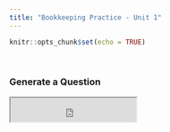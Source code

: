 ```yaml
---
title: "Bookkeeping Practice - Unit 1"
---
```


```r
knitr::opts_chunk$set(echo = TRUE)
```

&nbsp;

### Generate a Question

<iframe src ="https://mystruth.shinyapps.io/Unit1/" height=43px width=225px />

```r
knitr::include_app("https://mystruth.shinyapps.io/Unit1/",
                   height = "42px")
```

The file will automatically download when complete.\
Please be patient when generating! - It can take up to 30 seconds per download



&nbsp;

### Pre-Generated Questions
<<<<<<< HEAD
=======

Clicking the below links rewrites the current page so I recommend opening the links in a new tab

[Question 1](RevisionQuestion (1).pdf)
>>>>>>> 504afff715140bb31bfd5b16d83a68f388869659

Clicking the below links rewrites the current page so I recommend opening the links in a new tab

[Question 1](Unit1Pregens/RevisionQuestion (1).pdf)

[Question 2](Unit1Pregens/RevisionQuestion (2).pdf)

[Question 3](Unit1Pregens/RevisionQuestion (3).pdf)

[Question 4](Unit1Pregens/RevisionQuestion (4).pdf)

[Question 5](Unit1Pregens/RevisionQuestion (5).pdf)

[Question 6](Unit1Pregens/RevisionQuestion (6).pdf)

[Question 7](Unit1Pregens/RevisionQuestion (7).pdf)

[Question 8](Unit1Pregens/RevisionQuestion (8).pdf)

<<<<<<< HEAD
[Question 9](Unit1Pregens/RevisionQuestion (9).pdf)

[Question 10](Unit1Pregens/RevisionQuestion (10).pdf)

=======
>>>>>>> 504afff715140bb31bfd5b16d83a68f388869659
&nbsp;


